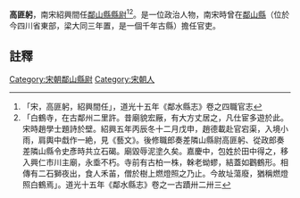 {{明清人物信息框
| 姓名 =高匪躬
| 最高職務 = [[鄰山縣|鄰山縣]][[縣尉|縣尉]]
| 國家 = 大宋
| 籍貫 =
| 字號 =
| 出生日期 = ？年？月？日
| 逝世日期 = ？年？月？日
| 墓葬 = 
| 配偶 =  
| 親屬 = 曾祖、祖、父，母
| 出身 = 
| 著作 =  
*
}}
'''高匪躬'''{{BD|？年||？年||}}，南宋紹興間任[[鄰山縣|鄰山縣]][[縣尉|縣尉]]<ref>「宋，高匪躬，紹興間任」，道光十五年《鄰水縣志》卷之四職官志</ref><ref>「白鶴寺，在古鄰州二里許。昔廟貌宏厰，有大方丈居之，凡仕宦多遊於此。宋時趙學士題詩於壁。紹興五年丙辰冬十二月戊申，趙德載赴官宕渠，入境小雨，肩輿中戱作一絶，見《藝文》。後修職郎奏差隣山縣尉高匪躬、從政郎奏差隣山縣令史彥時共立石碣。廟毀辱泥塗久矣。嘉慶中，包姓於田中得之，移入興仁市川主廟，永埀不朽。寺前有古柏一株，榦老蚴蟉，結蓋如鸛鶴形。相傳有二石獅夜出，食人禾苖，僧於樹上燃燈照之乃止。今故址蕩廢，猶稱燃燈照白鶴焉」。道光十五年《鄰水縣志》卷之一古蹟卅二卅三</ref>。是一位政治人物，南宋時曾在[[鄰山縣|鄰山縣]]（位於今四川省東部，梁大同三年置，是一個千年古縣）擔任官吏。
==註釋==
{{reflist}}
{{清朝人物小作品}}
[[Category:宋朝鄰山縣尉|Category:宋朝鄰山縣尉]]
[[Category:宋朝人|Category:宋朝人]]
